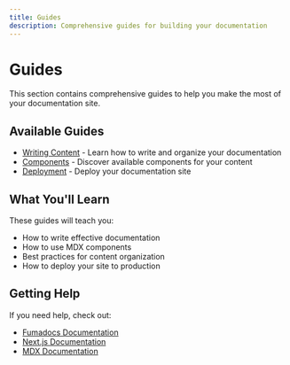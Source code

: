 ```yaml
---
title: Guides
description: Comprehensive guides for building your documentation
---
```


# Guides

This section contains comprehensive guides to help you make the most of your documentation site.

## Available Guides

- [Writing Content](/docs/guides/writing-content) - Learn how to write and organize your documentation
- [Components](/docs/guides/components) - Discover available components for your content
- [Deployment](/docs/guides/deployment) - Deploy your documentation site

## What You'll Learn

These guides will teach you:

- How to write effective documentation
- How to use MDX components
- Best practices for content organization
- How to deploy your site to production

## Getting Help

If you need help, check out:

- [Fumadocs Documentation](https://fumadocs.vercel.app)
- [Next.js Documentation](https://nextjs.org/docs)
- [MDX Documentation](https://mdxjs.com)
